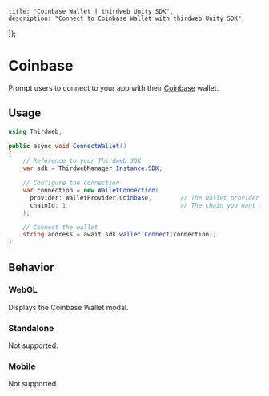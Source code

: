 
	title: "Coinbase Wallet | thirdweb Unity SDK",
	description: "Connect to Coinbase Wallet with thirdweb Unity SDK",
});

# Coinbase

Prompt users to connect to your app with their [Coinbase](https://www.coinbase.com/wallet) wallet.

## Usage

```csharp
using Thirdweb;

public async void ConnectWallet()
{
    // Reference to your Thirdweb SDK
    var sdk = ThirdwebManager.Instance.SDK;

    // Configure the connection
    var connection = new WalletConnection(
      provider: WalletProvider.Coinbase,        // The wallet provider you want to connect to (Required)
      chainId: 1                                // The chain you want to connect to (Required)
    );

    // Connect the wallet
    string address = await sdk.wallet.Connect(connection);
}
```

## Behavior

### WebGL

Displays the Coinbase Wallet modal.

### Standalone

Not supported.

### Mobile

Not supported.
